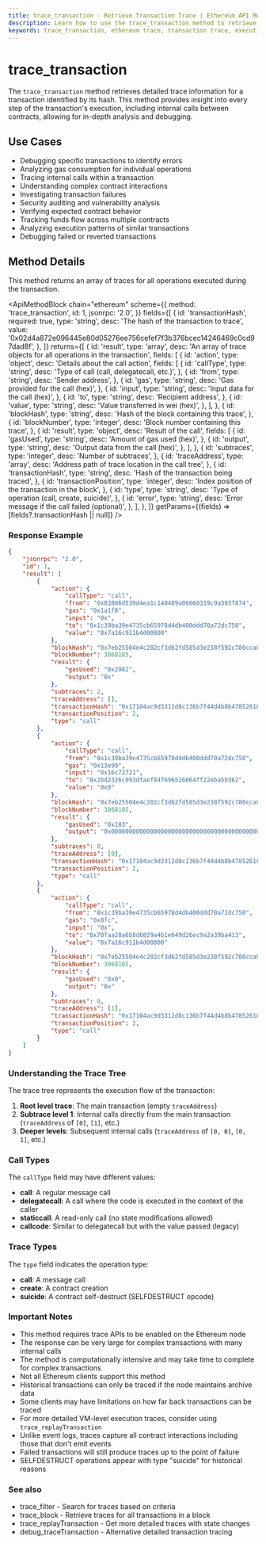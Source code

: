 ```yaml
---
title: trace_transaction - Retrieve Transaction Trace | Ethereum API Methods
description: Learn how to use the trace_transaction method to retrieve detailed execution trace information for a specific transaction by its hash.
keywords: trace_transaction, ethereum trace, transaction trace, execution trace, smart contract debugging, internal calls
---
```


# trace_transaction

The `trace_transaction` method retrieves detailed trace information for a transaction identified by its hash. This method provides insight into every step of the transaction's execution, including internal calls between contracts, allowing for in-depth analysis and debugging.

## Use Cases

- Debugging specific transactions to identify errors
- Analyzing gas consumption for individual operations
- Tracing internal calls within a transaction
- Understanding complex contract interactions
- Investigating transaction failures
- Security auditing and vulnerability analysis
- Verifying expected contract behavior
- Tracking funds flow across multiple contracts
- Analyzing execution patterns of similar transactions
- Debugging failed or reverted transactions

## Method Details

This method returns an array of traces for all operations executed during the transaction.

<ApiMethodBlock
	chain="ethereum"
	scheme={{
		method: 'trace_transaction',
		id: 1,
		jsonrpc: '2.0',
	}}
	fields={[
		{
			id: 'transactionHash',
			required: true,
			type: 'string',
			desc: 'The hash of the transaction to trace',
			value: '0x02d4a872e096445e80d05276ee756cefef7f3b376bcec14246469c0cd97dad8f',
		},
	]}
	returns={[
		{
			id: 'result',
			type: 'array',
			desc: 'An array of trace objects for all operations in the transaction',
			fields: [
				{
					id: 'action',
					type: 'object',
					desc: 'Details about the call action',
					fields: [
						{
							id: 'callType',
							type: 'string',
							desc: 'Type of call (call, delegatecall, etc.)',
						},
						{
							id: 'from',
							type: 'string',
							desc: 'Sender address',
						},
						{
							id: 'gas',
							type: 'string',
							desc: 'Gas provided for the call (hex)',
						},
						{
							id: 'input',
							type: 'string',
							desc: 'Input data for the call (hex)',
						},
						{
							id: 'to',
							type: 'string',
							desc: 'Recipient address',
						},
						{
							id: 'value',
							type: 'string',
							desc: 'Value transferred in wei (hex)',
						},
					],
				},
				{
					id: 'blockHash',
					type: 'string',
					desc: 'Hash of the block containing this trace',
				},
				{
					id: 'blockNumber',
					type: 'integer',
					desc: 'Block number containing this trace',
				},
				{
					id: 'result',
					type: 'object',
					desc: 'Result of the call',
					fields: [
						{
							id: 'gasUsed',
							type: 'string',
							desc: 'Amount of gas used (hex)',
						},
						{
							id: 'output',
							type: 'string',
							desc: 'Output data from the call (hex)',
						},
					],
				},
				{
					id: 'subtraces',
					type: 'integer',
					desc: 'Number of subtraces',
				},
				{
					id: 'traceAddress',
					type: 'array',
					desc: 'Address path of trace location in the call tree',
				},
				{
					id: 'transactionHash',
					type: 'string',
					desc: 'Hash of the transaction being traced',
				},
				{
					id: 'transactionPosition',
					type: 'integer',
					desc: 'Index position of the transaction in the block',
				},
				{
					id: 'type',
					type: 'string',
					desc: 'Type of operation (call, create, suicide)',
				},
				{
					id: 'error',
					type: 'string',
					desc: 'Error message if the call failed (optional)',
				},
			],
		},
	]}
	getParams={(fields) => [fields?.transactionHash || null]}
/>

### Response Example

```json
{
	"jsonrpc": "2.0",
	"id": 1,
	"result": [
		{
			"action": {
				"callType": "call",
				"from": "0x83806d539d4ea1c140489a06660319c9a303f874",
				"gas": "0x1a1f8",
				"input": "0x",
				"to": "0x1c39ba39e4735cb65978d4db400ddd70a72dc750",
				"value": "0x7a16c911b4d00000"
			},
			"blockHash": "0x7eb25504e4c202cf3d62fd585d3e238f592c780cca82dacb2ed3cb5b38883add",
			"blockNumber": 3068185,
			"result": {
				"gasUsed": "0x2982",
				"output": "0x"
			},
			"subtraces": 2,
			"traceAddress": [],
			"transactionHash": "0x17104ac9d3312d8c136b7f44d4b8b47852618065ebfa534bd2d3b5ef218ca1f3",
			"transactionPosition": 2,
			"type": "call"
		},
		{
			"action": {
				"callType": "call",
				"from": "0x1c39ba39e4735cb65978d4db400ddd70a72dc750",
				"gas": "0x13e99",
				"input": "0x16c72721",
				"to": "0x2bd2326c993dfaef84f696526064ff22eba5b362",
				"value": "0x0"
			},
			"blockHash": "0x7eb25504e4c202cf3d62fd585d3e238f592c780cca82dacb2ed3cb5b38883add",
			"blockNumber": 3068185,
			"result": {
				"gasUsed": "0x183",
				"output": "0x0000000000000000000000000000000000000000000000000000000000000001"
			},
			"subtraces": 0,
			"traceAddress": [0],
			"transactionHash": "0x17104ac9d3312d8c136b7f44d4b8b47852618065ebfa534bd2d3b5ef218ca1f3",
			"transactionPosition": 2,
			"type": "call"
		},
		{
			"action": {
				"callType": "call",
				"from": "0x1c39ba39e4735cb65978d4db400ddd70a72dc750",
				"gas": "0x8fc",
				"input": "0x",
				"to": "0x70faa28a6b8d6829a4b1e649d26ec9a2a39ba413",
				"value": "0x7a16c911b4d00000"
			},
			"blockHash": "0x7eb25504e4c202cf3d62fd585d3e238f592c780cca82dacb2ed3cb5b38883add",
			"blockNumber": 3068185,
			"result": {
				"gasUsed": "0x0",
				"output": "0x"
			},
			"subtraces": 0,
			"traceAddress": [1],
			"transactionHash": "0x17104ac9d3312d8c136b7f44d4b8b47852618065ebfa534bd2d3b5ef218ca1f3",
			"transactionPosition": 2,
			"type": "call"
		}
	]
}
```

### Understanding the Trace Tree

The trace tree represents the execution flow of the transaction:

1. **Root level trace**: The main transaction (empty `traceAddress`)
2. **Subtrace level 1**: Internal calls directly from the main transaction (`traceAddress` of `[0]`, `[1]`, etc.)
3. **Deeper levels**: Subsequent internal calls (`traceAddress` of `[0, 0]`, `[0, 1]`, etc.)

### Call Types

The `callType` field may have different values:

- **call**: A regular message call
- **delegatecall**: A call where the code is executed in the context of the caller
- **staticcall**: A read-only call (no state modifications allowed)
- **callcode**: Similar to delegatecall but with the value passed (legacy)

### Trace Types

The `type` field indicates the operation type:

- **call**: A message call
- **create**: A contract creation
- **suicide**: A contract self-destruct (SELFDESTRUCT opcode)

### Important Notes

- This method requires trace APIs to be enabled on the Ethereum node
- The response can be very large for complex transactions with many internal calls
- The method is computationally intensive and may take time to complete for complex transactions
- Not all Ethereum clients support this method
- Historical transactions can only be traced if the node maintains archive data
- Some clients may have limitations on how far back transactions can be traced
- For more detailed VM-level execution traces, consider using `trace_replayTransaction`
- Unlike event logs, traces capture all contract interactions including those that don't emit events
- Failed transactions will still produce traces up to the point of failure
- SELFDESTRUCT operations appear with type "suicide" for historical reasons

### See also

- <Link to="/docs/ethereum/trace-methods/trace_filter" title="Filter and search for transaction traces across blocks">trace_filter</Link> - Search for traces based on criteria
- <Link to="/docs/ethereum/trace-methods/trace_block" title="Get execution traces for all transactions in a block">trace_block</Link> - Retrieve traces for all transactions in a block
- <Link to="/docs/ethereum/trace-methods/trace_replayTransaction" title="Replay transaction with VM tracing and state changes">trace_replayTransaction</Link> - Get more detailed traces with state changes
- <Link to="/docs/ethereum/debug-methods/debug_traceTransaction" title="Get low-level EVM execution details for a transaction">debug_traceTransaction</Link> - Alternative detailed transaction tracing
